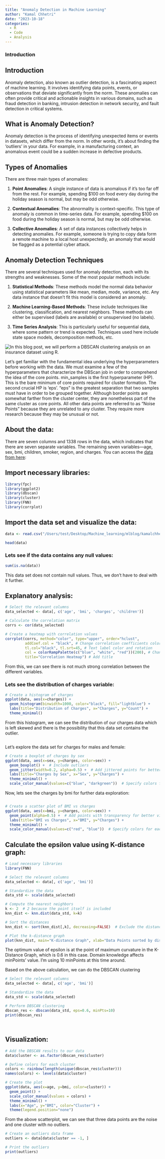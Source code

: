 ```yaml
---
title: "Anomaly Detection in Machine Learning"
author: "Kamal Chhetri"
date: "2023-10-18"
categories:
  - R
  - Code
  - Analysis
---
```


### Introduction

## Introduction

Anomaly detection, also known as outlier detection, is a fascinating aspect of machine learning. It involves identifying data points, events, or observations that deviate significantly from the norm. These anomalies can often provide critical and actionable insights in various domains, such as fraud detection in banking, intrusion detection in network security, and fault detection in critical systems.

## What is Anomaly Detection?

Anomaly detection is the process of identifying unexpected items or events in datasets, which differ from the norm. In other words, it's about finding the 'outliers' in your data. For example, in a manufacturing context, an anomalous event could be a sudden increase in defective products.

## Types of Anomalies

There are three main types of anomalies:

1.  **Point Anomalies**: A single instance of data is anomalous if it's too far off from the rest. For example, spending \$100 on food every day during the holiday season is normal, but may be odd otherwise.

2.  **Contextual Anomalies**: The abnormality is context-specific. This type of anomaly is common in time-series data. For example, spending \$100 on food during the holiday season is normal, but may be odd otherwise.

3.  **Collective Anomalies**: A set of data instances collectively helps in detecting anomalies. For example, someone is trying to copy data form a remote machine to a local host unexpectedly, an anomaly that would be flagged as a potential cyber attack.

## Anomaly Detection Techniques

There are several techniques used for anomaly detection, each with its strengths and weaknesses. Some of the most popular methods include:

1.  **Statistical Methods**: These methods model the normal data behavior using statistical parameters like mean, median, mode, variance, etc. Any data instance that doesn't fit this model is considered an anomaly.

2.  **Machine Learning-Based Methods**: These include techniques like clustering, classification, and nearest neighbors. These methods can either be supervised (labels are available) or unsupervised (no labels).

3.  **Time Series Analysis**: This is particularly useful for sequential data, where some pattern or trend is expected. Techniques used here include state space models, decomposition methods, etc.

![](https://media.geeksforgeeks.org/wp-content/uploads/20190418023034/781ff66c-b380-4a78-af25-80507ed6ff26.jpeg){alt="In this blog post, we will perform a DBSCAN clustering analysis on an insurance dataset using R."}

Let's get familiar with the fundamental idea underlying the hyperparameters before working with the data. We must examine a few of the hyperparameters that characterize the DBScan job in order to comprehend the idea of the core points. min_samples is the first hyperparameter (HP). This is the bare minimum of core points required for cluster formation. The second crucial HP is 'eps'. "eps" is the greatest separation that two samples must have in order to be grouped together. Although border points are somewhat farther from the cluster center, they are nonetheless part of the same cluster as core points. All other data points are referred to as "Noise Points" because they are unrelated to any cluster. They require more research because they may be unusual or not.

## About the data:

There are seven columns and 1338 rows in the data, which indicates that there are seven separate variables. The remaining seven variables---age, sex, bmi, children, smoker, region, and charges. You can access the [data from here](https://github.com/kamalchhetrii/kamalchhetrii.github.io/blob/main/insurance.csv):

## Import necessary libraries: 

```r
library(fpc)
library(ggplot2)
library(dbscan)
library(cluster)
library(FNN)
library(corrplot)

```

## Import the data set and visualize the data:

```r

data <- read.csv("/Users/test/Desktop/Machine_learning/mlblog/kamalchhetrii.github.io/insurance.csv")

```

```r
head(data)
```

### Lets see if the data contains any null values:

```r
sum(is.na(data))
```

This data set does not contain null values. Thus, we don't have to deal with it further.

### 

## Explanatory analysis:

```r
# Select the relevant columns
data_selected <- data[, c('age', 'bmi', 'charges', 'children')]

# Calculate the correlation matrix
corrs <- cor(data_selected)

# Create a heatmap with correlation values
corrplot(corrs, method="color", type="upper", order="hclust", 
         addCoef.col = "black", # Change correlation coefficients color to white
         tl.col="black", tl.srt=45, # Text label color and rotation
         col = colorRampPalette(c("blue", "white", "red"))(200), # Change color scheme
         title="Correlation Heatmap") # Add title


```

From this, we can see there is not much strong correlation between the different variables.

### Lets see the distribution of charges variable:

```r
# Create a histogram of charges
ggplot(data, aes(x=charges)) +
  geom_histogram(binwidth=1000, color="black", fill="lightblue") +
  labs(title="Distribution of Charges", x="Charges", y="Count") +
  theme_minimal()
```

From this histogram, we can see the distribution of our charges data which is left skewed and there is the possibility that this data set contains the outlier.

```r


```

Let's explore the data set for charges for males and female:

```r
# Create a boxplot of charges by sex
ggplot(data, aes(x=sex, y=charges, color=sex)) +
  geom_boxplot() +  # Include outliers
  geom_jitter(width=0.2, alpha=0.5) +  # Add jittered points for better visualization
  labs(title="Charges by Sex", x="Sex", y="Charges") +
  theme_minimal() +
  scale_color_manual(values=c("blue", "darkgreen"))  # Specify colors for each sex

```

Now, lets see the charges by bmi for further data exploration:

```r


```

```r
# Create a scatter plot of BMI vs charges
ggplot(data, aes(x=bmi, y=charges, color=sex)) +
  geom_point(alpha=0.5) +  # Add points with transparency for better visualization
  labs(title="BMI vs Charges", x="BMI", y="Charges") +
  theme_minimal() +
  scale_color_manual(values=c("red", "blue"))  # Specify colors for each sex

```

### 

## Calculate the epsilon value using K-distance graph:

```r
# Load necessary libraries
library(FNN)

# Select the relevant columns
data_selected <- data[, c('age', 'bmi')]

# Standardize the data
data_std <- scale(data_selected)

# Compute the nearest neighbors
k <- 2  # 2 because the point itself is included
knn_dist <- knn.dist(data_std, k=k)

# Sort the distances
knn_dist <- sort(knn_dist[,k], decreasing=FALSE)  # Exclude the distance to the point itself

# Plot the k-distance graph
plot(knn_dist, main="K-distance Graph", xlab="Data Points sorted by distance", ylab="Epsilon")


```

The optimum value of epsilon is at the point of maximum curvature in the K-Distance Graph, which is 0.6 in this case. Domain knowledge affects minPoints' value. I'm using 10 minPoints at this time around.

Based on the above calculation, we can do the DBSCAN clustering

```r
# Select the relevant columns
data_selected <- data[, c('age', 'bmi')]

# Standardize the data
data_std <- scale(data_selected)

# Perform DBSCAN clustering
dbscan_res <- dbscan(data_std, eps=0.6, minPts=10)  
print(dbscan_res)

```

## 

```r

```

## Visualization:

```r
# Add the DBSCAN results to our data
data$cluster <- as.factor(dbscan_res$cluster)

# Define colors for each cluster
colors <- rainbow(length(unique(dbscan_res$cluster)))
names(colors) <- levels(data$cluster)

# Create the plot
ggplot(data, aes(x=age, y=bmi, color=cluster)) +
  geom_point() +
  scale_color_manual(values = colors) +
  theme_minimal() +
  labs(x="Age", y="BMI", color="Cluster") +
  theme(legend.position="none")
```

From the above scatterplot, we can see that three data points are the noise and one cluster with no outliers.

```r
# Create an outliers data frame
outliers <- data[data$cluster == -1, ]

# Print the outliers
print(outliers)

```

```r

```

## 

```r


```

## 

```r

```

## 

```r

```

## 

```r


```

## 

```r

```

## 

```r


```

## 

```r

```

```r


```

```r


```

```r


```

```r


```

